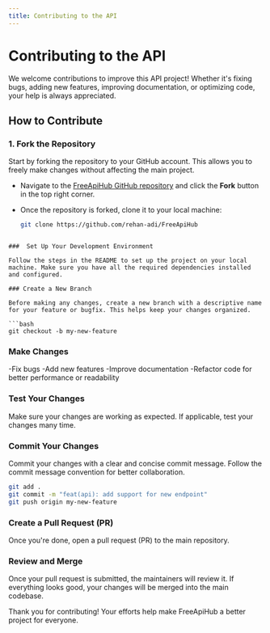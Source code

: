 ```yaml
---
title: Contributing to the API
---
```


# Contributing to the API

We welcome contributions to improve this API project! Whether it's fixing bugs, adding new features, improving documentation, or optimizing code, your help is always appreciated.

## How to Contribute

### 1. Fork the Repository

Start by forking the repository to your GitHub account. This allows you to freely make changes without affecting the main project.

- Navigate to the [FreeApiHub GitHub repository](https://github.com/rehan-adi/FreeApiHub) and click the **Fork** button in the top right corner.

- Once the repository is forked, clone it to your local machine:

  ```bash
  git clone https://github.com/rehan-adi/FreeApiHub
 ```

 ###  Set Up Your Development Environment

Follow the steps in the README to set up the project on your local machine. Make sure you have all the required dependencies installed and configured.

### Create a New Branch 

Before making any changes, create a new branch with a descriptive name for your feature or bugfix. This helps keep your changes organized.

```bash
git checkout -b my-new-feature
```

### Make Changes

-Fix bugs
-Add new features
-Improve documentation
-Refactor code for better performance or readability

### Test Your Changes

Make sure your changes are working as expected. If applicable, test your changes many time. 

### Commit Your Changes

Commit your changes with a clear and concise commit message. Follow the commit message convention for better collaboration.

```bash
git add .
git commit -m "feat(api): add support for new endpoint"
git push origin my-new-feature
```

### Create a Pull Request (PR)

Once you're done, open a pull request (PR) to the main repository.

###  Review and Merge

Once your pull request is submitted, the maintainers will review it. If everything looks good, your changes will be merged into the main codebase.

Thank you for contributing! Your efforts help make FreeApiHub a better project for everyone.


